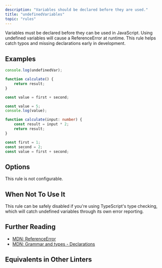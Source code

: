 ```yaml
---
description: "Variables should be declared before they are used."
title: "undefinedVariables"
topic: "rules"
---
```



<RuleSummary plugin="ts" rule="undefinedVariables" />

Variables must be declared before they can be used in JavaScript.
Using undefined variables will cause a ReferenceError at runtime.
This rule helps catch typos and missing declarations early in development.

## Examples

<Tabs>
<TabItem label="❌ Incorrect">

```ts
console.log(undefinedVar);

function calculate() {
	return result;
}

const value = first + second;
```

</TabItem>
<TabItem label="✅ Correct">

```ts
const value = 5;
console.log(value);

function calculate(input: number) {
	const result = input * 2;
	return result;
}

const first = 1;
const second = 2;
const value = first + second;
```

</TabItem>
</Tabs>

## Options

This rule is not configurable.

## When Not To Use It

This rule can be safely disabled if you're using TypeScript's type checking, which will catch undefined variables through its own error reporting.

## Further Reading

- [MDN: ReferenceError](https://developer.mozilla.org/en-US/docs/Web/JavaScript/Reference/Global_Objects/ReferenceError)
- [MDN: Grammar and types - Declarations](https://developer.mozilla.org/en-US/docs/Web/JavaScript/Guide/Grammar_and_types#declarations)

## Equivalents in Other Linters

<RuleEquivalents pluginId="ts" ruleId="undefinedVariables" />
